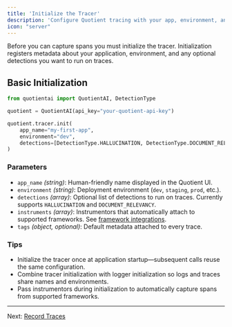 ```yaml
---
title: 'Initialize the Tracer'
description: 'Configure Quotient tracing with your app, environment, and detectors.'
icon: "server"
---
```


Before you can capture spans you must initialize the tracer. Initialization registers metadata about your application, environment, and any optional detections you want to run on traces.

## Basic Initialization

```python initialize_tracer.py
from quotientai import QuotientAI, DetectionType

quotient = QuotientAI(api_key="your-quotient-api-key")

quotient.tracer.init(
    app_name="my-first-app",
    environment="dev",
    detections=[DetectionType.HALLUCINATION, DetectionType.DOCUMENT_RELEVANCY],
)
```

### Parameters

* `app_name` *(string)*: Human-friendly name displayed in the Quotient UI.
* `environment` *(string)*: Deployment environment (`dev`, `staging`, `prod`, etc.).
* `detections` *(array)*: Optional list of detections to run on traces. Currently supports `HALLUCINATION` and `DOCUMENT_RELEVANCY`.
* `instruments` *(array)*: Instrumentors that automatically attach to supported frameworks. See [framework integrations](../../integrations/agent-frameworks/overview).
* `tags` *(object, optional)*: Default metadata attached to every trace.

### Tips

* Initialize the tracer once at application startup—subsequent calls reuse the same configuration.
* Combine tracer initialization with logger initialization so logs and traces share names and environments.
* Pass instrumentors during initialization to automatically capture spans from supported frameworks.

---

Next: [Record Traces](./record-traces)
